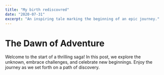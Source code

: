```yaml
---
title: "My birth rediscovred"
date: "2020-07-31"
excerpt: "An inspiring tale marking the beginning of an epic journey."
---
```


# The Dawn of Adventure

Welcome to the start of a thrilling saga! In this post, we explore the unknown, embrace challenges, and celebrate new beginnings. Enjoy the journey as we set forth on a path of discovery.